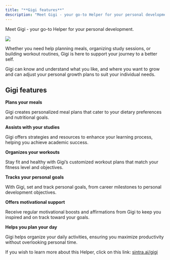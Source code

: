 ```yaml
---
title: "**Gigi features**"
description: "Meet Gigi - your go-to Helper for your personal development."
---
```


Meet Gigi - your go-to Helper for your personal development. 

![](https://downloads.intercomcdn.com/i/o/1114404077/a67e9aba3c4c14b6bbbea682/image.png?expires=1754573400&signature=a284d396608c7e4d4acbec31fcc0b5b6deebb039204a1c649c9e69460a1d6d2c&req=dSEmEs1%2BmYFYXvMW1HO4zeNxHcKv2GbcVtQ537Y%2BsgMYIvgtdk1zjw13i99r%0A56tT%0A)

Whether you need help planning meals, organizing study sessions, or building workout routines, Gigi is here to support your journey to a better self. 

Gigi can know and understand what you like, and where you want to grow and can adjust your personal growth plans to suit your individual needs.

## **Gigi features**

**Plans your meals**

Gigi creates personalized meal plans that cater to your dietary preferences and nutritional goals.

**Assists with your studies**

Gigi offers strategies and resources to enhance your learning process, helping you achieve academic success.

**Organizes your workouts**

Stay fit and healthy with Gigi’s customized workout plans that match your fitness level and objectives.

**Tracks your personal goals**

With Gigi, set and track personal goals, from career milestones to personal development objectives.

**Offers motivational support**

Receive regular motivational boosts and affirmations from Gigi to keep you inspired and on track toward your goals.

**Helps you plan your day**

Gigi helps organize your daily activities, ensuring you maximize productivity without overlooking personal time.

If you wish to learn more about this Helper, click on this link: [sintra.ai/gigi](https://sintra.ai/gigi)